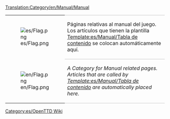 [[Translation:Category/en/Manual/Manual]]

{| 
|- valign="top"
| [[File:es/Flag.png]]
| style="border-top:1px solid silver; border-bottom:1px solid silver;" |Páginas relativas al manual del juego. Los artículos que tienen la plantilla [[Template:es/Manual/Tabla de contenido]] se colocan automáticamente aquí.
|- valign="top"
| [[File:en/Flag.png]]
| style="border-bottom:1px solid silver;" |''A Category for Manual related pages. Articles that are called by [[Template:es/Manual/Tabla de contenido]] are automatically placed here.''
|}

[[Category:es/OpenTTD Wiki]]